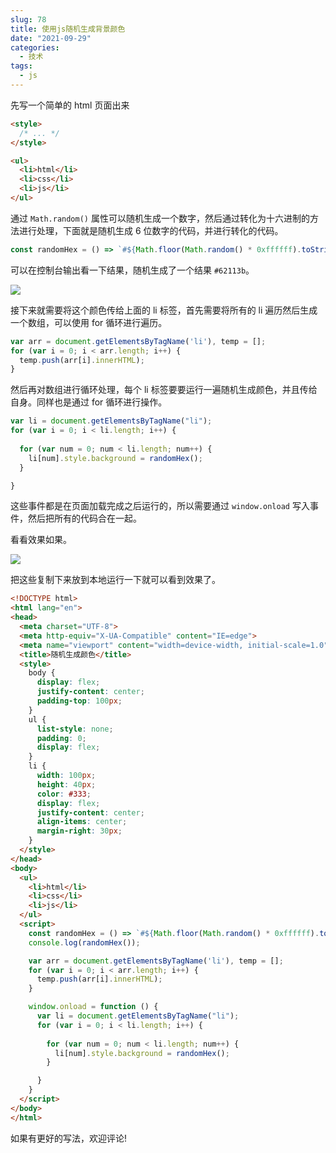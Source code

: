 ```yaml
---
slug: 78
title: 使用js随机生成背景颜色
date: "2021-09-29"
categories: 
  - 技术
tags: 
  - js
---
```




先写一个简单的 html 页面出来

```html
<style>
  /* ... */
</style>

<ul>
  <li>html</li>
  <li>css</li>
  <li>js</li>
</ul>
```

通过 `Math.random()` 属性可以随机生成一个数字，然后通过转化为十六进制的方法进行处理，下面就是随机生成 6 位数字的代码，并进行转化的代码。

```js
const randomHex = () => `#${Math.floor(Math.random() * 0xffffff).toString(16).padEnd(6, "0")}`;
```

可以在控制台输出看一下结果，随机生成了一个结果 `#62113b`。

![](https://imgurl.zburu.com/images/2021/09/29/157fa8f9834a8e9001c270d7223a1aa9.png)

接下来就需要将这个颜色传给上面的 li 标签，首先需要将所有的 li 遍历然后生成一个数组，可以使用 for 循环进行遍历。

```js
var arr = document.getElementsByTagName('li'), temp = [];
for (var i = 0; i < arr.length; i++) {
  temp.push(arr[i].innerHTML);
}

```

然后再对数组进行循环处理，每个 li 标签要要运行一遍随机生成颜色，并且传给自身。同样也是通过 for 循环进行操作。

```js
var li = document.getElementsByTagName("li");
for (var i = 0; i < li.length; i++) {
  
  for (var num = 0; num < li.length; num++) {
    li[num].style.background = randomHex();
  }

}

```

这些事件都是在页面加载完成之后运行的，所以需要通过 `window.onload` 写入事件，然后把所有的代码合在一起。

看看效果如果。

![](https://imgurl.zburu.com/images/2021/09/29/ea9f9e27be2f3587cda141bc998d4b80.png)


把这些复制下来放到本地运行一下就可以看到效果了。

```html
<!DOCTYPE html>
<html lang="en">
<head>
  <meta charset="UTF-8">
  <meta http-equiv="X-UA-Compatible" content="IE=edge">
  <meta name="viewport" content="width=device-width, initial-scale=1.0">
  <title>随机生成颜色</title>
  <style>
    body {
      display: flex;
      justify-content: center;
      padding-top: 100px;
    }
    ul {
      list-style: none;
      padding: 0;
      display: flex;
    }
    li {
      width: 100px;
      height: 40px;
      color: #333;
      display: flex;
      justify-content: center;
      align-items: center;
      margin-right: 30px;
    }
  </style>
</head>
<body>
  <ul>
    <li>html</li>
    <li>css</li>
    <li>js</li>
  </ul>
  <script>
    const randomHex = () => `#${Math.floor(Math.random() * 0xffffff).toString(16).padEnd(6, "0")}`;
    console.log(randomHex());

    var arr = document.getElementsByTagName('li'), temp = [];
    for (var i = 0; i < arr.length; i++) {
      temp.push(arr[i].innerHTML);
    }

    window.onload = function () {
      var li = document.getElementsByTagName("li");
      for (var i = 0; i < li.length; i++) {
        
        for (var num = 0; num < li.length; num++) {
          li[num].style.background = randomHex();
        }

      }
    }
  </script>
</body>
</html>
```

如果有更好的写法，欢迎评论!